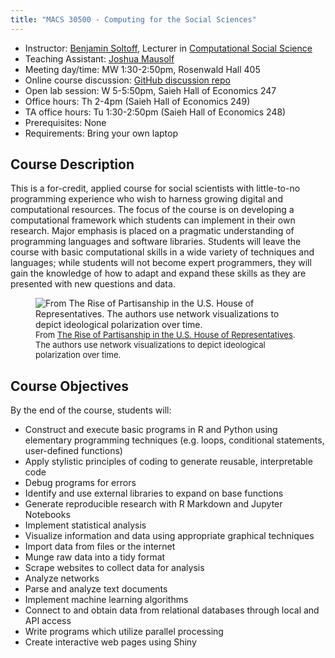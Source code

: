 ```yaml
---
title: "MACS 30500 - Computing for the Social Sciences"
---
```


<div class="row">
  <div class="col-sm-8 col-xs-12">
  
* Instructor: [Benjamin Soltoff](http://www.bensoltoff.com), Lecturer in [Computational Social Science](http://macss.uchicago.edu)
* Teaching Assistant: [Joshua Mausolf](http://jmausolf.github.io/)
* Meeting day/time: MW 1:30-2:50pm, Rosenwald Hall 405
* Online course discussion: [GitHub discussion repo](https://github.com/uc-cfss/Discussion)
* Open lab session: W 5-5:50pm, Saieh Hall of Economics 247
* Office hours: Th 2-4pm (Saieh Hall of Economics 249)
* TA office hours: Tu 1:30-2:50pm (Saieh Hall of Economics 248)
* Prerequisites: None
* Requirements: Bring your own laptop

## Course Description

This is a for-credit, applied course for social scientists with little-to-no programming experience who wish to harness growing digital and computational resources. The focus of the course is on developing a computational framework which students can implement in their own research. Major emphasis is placed on a pragmatic understanding of programming languages and software libraries. Students will leave the course with basic computational skills in a wide variety of techniques and languages; while students will not become expert programmers, they will gain the knowledge of how to adapt and expand these skills as they are presented with new questions and data.


  </div>
  <div class="col-sm-4 col-xs-12">
  
  ![<font size="2">From [The Rise of Partisanship in the U.S. House of Representatives](http://www.mamartino.com/projects/rise_of_partisanship/). The authors use network visualizations to depict ideological polarization over time.</font>](images/rise_of_partisanship.png)
  
  </div>

</div>
  
## Course Objectives

By the end of the course, students will:

* Construct and execute basic programs in R and Python using elementary programming techniques (e.g. loops, conditional statements, user-defined functions)
* Apply stylistic principles of coding to generate reusable, interpretable code
* Debug programs for errors
* Identify and use external libraries to expand on base functions
* Generate reproducible research with R Markdown and Jupyter Notebooks
* Implement statistical analysis
* Visualize information and data using appropriate graphical techniques
* Import data from files or the internet
* Munge raw data into a tidy format
* Scrape websites to collect data for analysis
* Analyze networks
* Parse and analyze text documents
* Implement machine learning algorithms
* Connect to and obtain data from relational databases through local and API access
* Write programs which utilize parallel processing
* Create interactive web pages using Shiny







